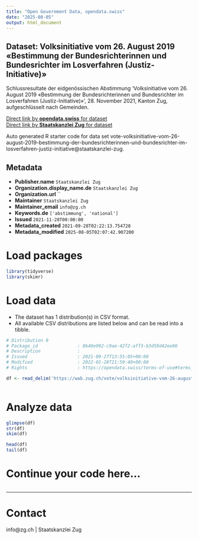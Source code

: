 ```yaml
---
title: "Open Government Data, opendata.swiss"
date: "2025-08-05"
output: html_document
---
```


## Dataset: Volksinitiative vom 26. August 2019 «Bestimmung der Bundesrichterinnen und Bundesrichter im Losverfahren (Justiz-Initiative)»

Schlussresultate der eidgenössischen Abstimmung 'Volksinitiative vom 26. August 2019 «Bestimmung der Bundesrichterinnen und Bundesrichter im Losverfahren (Justiz-Initiative)»', 28. November 2021, Kanton Zug, aufgeschlüsselt nach Gemeinden.

[Direct link by **opendata.swiss** for dataset](https://opendata.swiss/de/dataset/volksinitiative-vom-26-august-2019-bestimmung-der-bundesrichterinnen-und-bundesrichter-im-losve)<br>
[Direct link by **Staatskanzlei Zug** for dataset](https://wab.zug.ch/vote/volksinitiative-vom-26-august-2019-bestimmung-der-bundesrichterinnen-und-bundesrichter-im-losverfahren-justiz-initiative/data)

Auto generated R starter code for data set vote-volksinitiative-vom-26-august-2019-bestimmung-der-bundesrichterinnen-und-bundesrichter-im-losverfahren-justiz-initiative@staatskanzlei-zug.

## Metadata

- **Publisher.name** `Staatskanzlei Zug`
- **Organization.display_name.de** `Staatskanzlei Zug`
- **Organization.url** ``
- **Maintainer** `Staatskanzlei Zug`
- **Maintainer_email** `info@zg.ch`
- **Keywords.de** `['abstimmung', 'national']`
- **Issued** `2021-11-28T00:00:00`
- **Metadata_created** `2021-09-28T02:22:13.754728`
- **Metadata_modified** `2025-08-05T02:07:42.907200`


# Load packages

```r

library(tidyverse)
library(skimr)

```

# Load data

-   The dataset has 1 distribution(s) in CSV format.
-   All available CSV distributions are listed below and can be read into a tibble.

```r

# Distribution 0
# Package_id               : 8b40e992-c9ae-42f2-aff3-b3d59d42ee06
# Description              : 
# Issued                   : 2021-09-27T13:55:05+00:00
# Modified                 : 2022-01-28T11:59:40+00:00
# Rights                   : https://opendata.swiss/terms-of-use#terms_by

df <- read_delim('https://wab.zug.ch/vote/volksinitiative-vom-26-august-2019-bestimmung-der-bundesrichterinnen-und-bundesrichter-im-losverfahren-justiz-initiative/data-csv')



```

# Analyze data

```r

glimpse(df)
str(df)
skim(df)

head(df)
tail(df)

```

# Continue your code here...

```r

```

------------------------------------------------------------------------

# Contact

info@zg.ch | Staatskanzlei Zug
